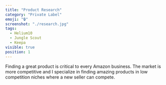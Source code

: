 ```yaml
---
title: "Product Research"
category: "Private Label"
emoji: "🔒"
screenshot: "./research.jpg"
tags:
  - Helium10
  - Jungle Scout
  - Keepa
visible: true
position: 1
---
```


Finding a great product is critical to every Amazon business. The market is more competitive and I specialize in finding amazing products in low competition niches where a new seller can compete.
